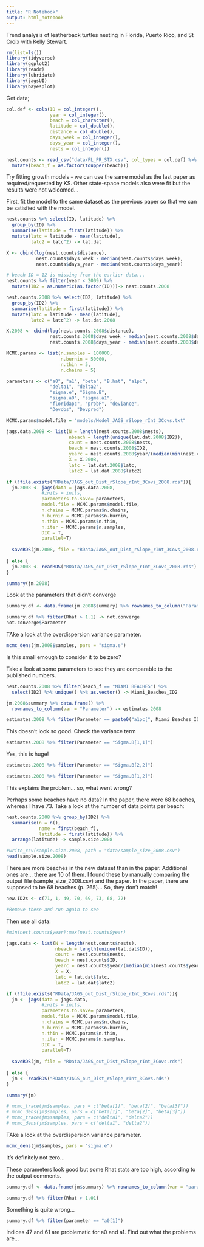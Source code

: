 ```yaml
---
title: "R Notebook"
output: html_notebook
---
```


Trend analysis of leatherback turtles nesting in Florida, Puerto Rico, and St Croix with Kelly Stewart.

```r
rm(list=ls())
library(tidyverse)
library(ggplot2)
library(readr)
library(lubridate)
library(jagsUI)
library(bayesplot)
```

Get data;

```r
col.def <- cols(ID = col_integer(),
                year = col_integer(),
                beach = col_character(),
                latitude = col_double(),
                distance = col_double(),
                days_week = col_integer(),
                days_year = col_integer(),
                nests = col_integer())

nest.counts <- read_csv("data/FL_PR_STX.csv", col_types = col.def) %>% 
  mutate(beach_f = as.factor(toupper(beach)))

```


Try fitting growth models - we can use the same model as the last paper as required/requested by KS. Other state-space models also were fit but the results were not welcomed...  

First, fit the model to the same dataset as the previous paper so that we can be satisfied with the model. 

```r

nest.counts %>% select(ID, latitude) %>% 
  group_by(ID) %>%
  summarise(latitude = first(latitude)) %>%
  mutate(latc = latitude - mean(latitude),
         latc2 = latc^2) -> lat.dat 

X <- cbind(log(nest.counts$distance),
           nest.counts$days_week - median(nest.counts$days_week),
           nest.counts$days_year - median(nest.counts$days_year))

# beach ID = 12 is missing from the earlier data... 
nest.counts %>% filter(year < 2009) %>%
  mutate(ID2 = as.numeric(as.factor(ID)))-> nest.counts.2008

nest.counts.2008 %>% select(ID2, latitude) %>% 
  group_by(ID2) %>%
  summarise(latitude = first(latitude)) %>%
  mutate(latc = latitude - mean(latitude),
         latc2 = latc^2) -> lat.dat.2008 

X.2008 <- cbind(log(nest.counts.2008$distance),
                nest.counts.2008$days_week - median(nest.counts.2008$days_week),
                nest.counts.2008$days_year - median(nest.counts.2008$days_year))

MCMC.params <- list(n.samples = 100000,
                    n.burnin = 50000,
                    n.thin = 5,
                    n.chains = 5)

parameters <- c("a0", "a1", "beta", "B.hat", "a1pc",
                "delta1", "delta2",
                "sigma.e", "Sigma.B",
                "sigma.a0", "sigma.a1",
                "floridapc", "probP", "deviance",
                "Devobs", "Devpred")

MCMC.params$model.file = "models/Model_JAGS_rSlope_rInt_3Covs.txt"

jags.data.2008 <- list(N = length(nest.counts.2008$nests),
                       nbeach = length(unique(lat.dat.2008$ID2)),
                       count = nest.counts.2008$nests,
                       beach = nest.counts.2008$ID2,
                       yearc = nest.counts.2008$year/(median(min(nest.counts.2008$year):max(nest.counts.2008$year))),
                       X = X.2008,
                       latc = lat.dat.2008$latc,
                       latc2 = lat.dat.2008$latc2)

if (!file.exists("RData/JAGS_out_Dist_rSlope_rInt_3Covs_2008.rds")){
  jm.2008 <- jags(data = jags.data.2008,
             #inits = inits,
             parameters.to.save= parameters,
             model.file = MCMC.params$model.file,
             n.chains = MCMC.params$n.chains,
             n.burnin = MCMC.params$n.burnin,
             n.thin = MCMC.params$n.thin,
             n.iter = MCMC.params$n.samples,
             DIC = T, 
             parallel=T)
  
  saveRDS(jm.2008, file = "RData/JAGS_out_Dist_rSlope_rInt_3Covs_2008.rds")
  
} else {
  jm.2008 <- readRDS("RData/JAGS_out_Dist_rSlope_rInt_3Covs_2008.rds")
}

summary(jm.2008)
```

Look at the parameters that didn't converge
```r
summary.df <- data.frame(jm.2008$summary) %>% rownames_to_column("Parameter")

summary.df %>% filter(Rhat > 1.1) -> not.converge
not.converge$Parameter
```



TAke a look at the overdispersion variance parameter.

```r
mcmc_dens(jm.2008$samples, pars = "sigma.e")
```

Is this small emough to consider it to be zero? 

Take a look at some parameters to see they are comparable to the published numbers.

```r
nest.counts.2008 %>% filter(beach_f == "MIAMI BEACHES") %>% 
  select(ID2) %>% unique() %>% as.vector() -> Miami_Beaches_ID2

jm.2008$summary %>% data.frame() %>%
  rownames_to_column(var = "Parameter") -> estimates.2008

estimates.2008 %>% filter(Parameter == paste0("a1pc[", Miami_Beaches_ID2, "]"))
```

This doesn't look so good. Check the variance term

```r
estimates.2008 %>% filter(Parameter == "Sigma.B[1,1]")
```

Yes, this is huge!

```r
estimates.2008 %>% filter(Parameter == "Sigma.B[2,2]")

```

```r
estimates.2008 %>% filter(Parameter == "Sigma.B[1,2]")

```

This explains the problem... so, what went wrong? 

Perhaps some beaches have no data? In the paper, there were 68 beaches, whereas I have 73. Take a look at the number of data points per beach:

```r
nest.counts.2008 %>% group_by(ID2) %>% 
  summarise(n = n(),
            name = first(beach_f),
            latitude = first(latitude)) %>%
  arrange(latitude) -> sample.size.2008

#write_csv(sample.size.2008, path = "data/sample_size_2008.csv")
head(sample.size.2008)
```

There are more beaches in the new dataset than in the paper. Additional ones are... there are 10 of them. I found these by manually comparing the output file (sample_size_2008.csv) and the paper. In the paper, there are supposed to be 68 beaches (p. 265)... So, they don't match! 

```r
new.ID2s <- c(71, 1, 49, 70, 69, 73, 68, 72)

#Remove these and run again to see
```


Then use all data:

```r
#min(nest.counts$year):max(nest.counts$year)

jags.data <- list(N = length(nest.counts$nests),
                  nbeach = length(unique(lat.dat$ID)),
                  count = nest.counts$nests,
                  beach = nest.counts$ID,
                  yearc = nest.counts$year/(median(min(nest.counts$year):max(nest.counts$year))),
                  X = X,
                  latc = lat.dat$latc,
                  latc2 = lat.dat$latc2)

if (!file.exists("RData/JAGS_out_Dist_rSlope_rInt_3Covs.rds")){
  jm <- jags(data = jags.data,
             #inits = inits,
             parameters.to.save= parameters,
             model.file = MCMC.params$model.file,
             n.chains = MCMC.params$n.chains,
             n.burnin = MCMC.params$n.burnin,
             n.thin = MCMC.params$n.thin,
             n.iter = MCMC.params$n.samples,
             DIC = T, 
             parallel=T)
  
  saveRDS(jm, file = "RData/JAGS_out_Dist_rSlope_rInt_3Covs.rds")
  
} else {
  jm <- readRDS("RData/JAGS_out_Dist_rSlope_rInt_3Covs.rds")
}

summary(jm)

# mcmc_trace(jm$samples, pars = c("beta[1]", "beta[2]", "beta[3]"))
# mcmc_dens(jm$samples, pars = c("beta[1]", "beta[2]", "beta[3]"))
# mcmc_trace(jm$samples, pars = c("delta1", "delta2"))
# mcmc_dens(jm$samples, pars = c("delta1", "delta2"))

```

TAke a look at the overdispersion variance parameter.

```r
mcmc_dens(jm$samples, pars = "sigma.e")
```

It's definitely not zero... 


These parameters look good but some Rhat stats are too high, according to the output comments. 

```r
summary.df <- data.frame(jm$summary) %>% rownames_to_column(var = "parameter") 

summary.df %>% filter(Rhat > 1.01)
```


Something is quite wrong... 

```r
summary.df %>% filter(parameter == "a0[1]")
```
Indices 47 and 61 are problematic for a0 and a1. Find out what the problems are... 



